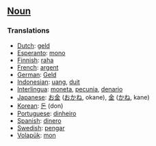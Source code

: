 ==[[Noun]]==

===Translations===

*[[Dutch]]: [[geld]]
*[[Esperanto]]: [[mono]]
*[[Finnish]]: [[raha]]
*[[French]]: [[argent]]
*[[German]]: [[Geld]]
*[[Indonesian]]: [[uang]], [[duit]]
*[[Interlingua]]: [[moneta]], [[pecunia]], [[denario]]
*[[Japanese]]: [[お金]] ([[おかね]], okane), [[金]] ([[かね]], kane)
*[[Korean]]: [[돈]] (don)
*[[Portuguese]]: [[dinheiro]]
*[[Spanish]]: [[dinero]]
*[[Swedish]]: [[pengar]]
*[[Volapük]]: [[mon]]
